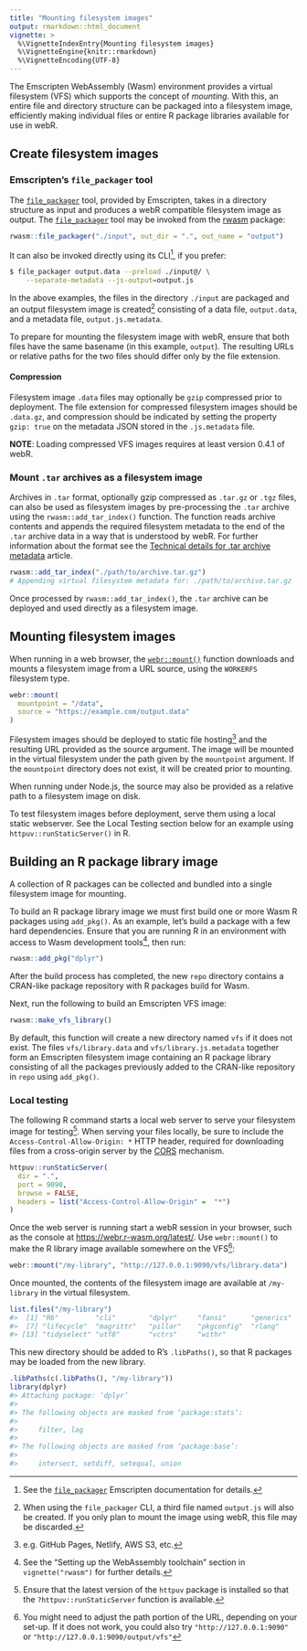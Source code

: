 ```yaml
---
title: "Mounting filesystem images"
output: rmarkdown::html_document
vignette: >
  %\VignetteIndexEntry{Mounting filesystem images}
  %\VignetteEngine{knitr::rmarkdown}
  %\VignetteEncoding{UTF-8}
---
```


The Emscripten WebAssembly (Wasm) environment provides a virtual filesystem (VFS) which supports the concept of *mounting*. With this, an entire file and directory structure can be packaged into a filesystem image, efficiently making individual files or entire R package libraries available for use in webR.

## Create filesystem images

### Emscripten's `file_packager` tool

The [`file_packager`](https://emscripten.org/docs/porting/files/packaging_files.html#packaging-using-the-file-packager-tool) tool, provided by Emscripten, takes in a directory structure as input and produces a webR compatible filesystem image as output. The [`file_packager`](https://emscripten.org/docs/porting/files/packaging_files.html#packaging-using-the-file-packager-tool) tool may be invoked from the [rwasm](https://r-wasm.github.io/rwasm/) package:

```r
rwasm::file_packager("./input", out_dir = ".", out_name = "output")
```

It can also be invoked directly using its CLI^[See the [`file_packager`](https://emscripten.org/docs/porting/files/packaging_files.html#packaging-using-the-file-packager-tool) Emscripten documentation for details.], if you prefer:

```bash
$ file_packager output.data --preload ./input@/ \
    --separate-metadata --js-output=output.js
```

In the above examples, the files in the directory `./input` are packaged and an output filesystem image is created^[When using the `file_packager` CLI, a third file named `output.js` will also be created. If you only plan to mount the image using webR, this file may be discarded.] consisting of a data file, `output.data`, and a metadata file, `output.js.metadata`.

To prepare for mounting the filesystem image with webR, ensure that both files have the same basename (in this example, `output`). The resulting URLs or relative paths for the two files should differ only by the file extension.

#### Compression

Filesystem image `.data` files may optionally be `gzip` compressed prior to deployment. The file extension for compressed filesystem images should be `.data.gz`, and compression should be indicated by setting the property `gzip: true` on the metadata JSON stored in the `.js.metadata` file.

**NOTE**: Loading compressed VFS images requires at least version 0.4.1 of webR.

### Mount `.tar` archives as a filesystem image

Archives in `.tar` format, optionally gzip compressed as `.tar.gz` or `.tgz` files, can also be used as filesystem images by pre-processing the `.tar` archive using the `rwasm::add_tar_index()` function. The function reads archive contents and appends the required filesystem metadata to the end of the `.tar` archive data in a way that is understood by webR. For further information about the format see the [Technical details for .tar archive metadata](tar-metadata.html) article.

```r
rwasm::add_tar_index("./path/to/archive.tar.gz")
# Appending virtual filesystem metadata for: ./path/to/archive.tar.gz
```

Once processed by `rwasm::add_tar_index()`, the `.tar` archive can be deployed and used directly as a filesystem image.

## Mounting filesystem images

When running in a web browser, the [`webr::mount()`](https://docs.r-wasm.org/webr/latest/api/r.qmd#mount) function downloads and mounts a filesystem image from a URL source, using the `WORKERFS` filesystem type.

```r
webr::mount(
  mountpoint = "/data",
  source = "https://example.com/output.data"
)
```

Filesystem images should be deployed to static file hosting^[e.g. GitHub Pages, Netlify, AWS S3, etc.] and the resulting URL provided as the source argument. The image will be mounted in the virtual filesystem under the path given by the `mountpoint` argument. If the `mountpoint` directory does not exist, it will be created prior to mounting.

When running under Node.js, the source may also be provided as a relative path to a filesystem image on disk.

To test filesystem images before deployment, serve them using a local static webserver. See the Local Testing section below for an example using `httpuv::runStaticServer()` in R.

## Building an R package library image

A collection of R packages can be collected and bundled into a single filesystem image for mounting. 

To build an R package library image we must first build one or more Wasm R packages using `add_pkg()`. As an example, let's build a package with a few hard dependencies. Ensure that you are running R in an environment with access to Wasm development tools^[See the "Setting up the WebAssembly toolchain" section in `vignette("rwasm")` for further details.], then run:

```r
rwasm::add_pkg("dplyr")
```

After the build process has completed, the new `repo` directory contains a CRAN-like package repository with R packages build for Wasm.

Next, run the following to build an Emscripten VFS image:

```r
rwasm::make_vfs_library()
```

By default, this function will create a new directory named `vfs` if it does not exist. The files `vfs/library.data` and `vfs/library.js.metadata` together form an Emscripten filesystem image containing an R package library consisting of all the packages previously added to the CRAN-like repository in `repo` using `add_pkg()`.

### Local testing

The following R command starts a local web server to serve your filesystem image for testing^[Ensure that the latest version of the `httpuv` package is installed so that the `?httpuv::runStaticServer` function is available.]. When serving your files locally, be sure to include the `Access-Control-Allow-Origin: *` HTTP header, required for downloading files from a cross-origin server by the [CORS](https://developer.mozilla.org/en-US/docs/Web/HTTP/CORS) mechanism.

```r
httpuv::runStaticServer(
  dir = ".",
  port = 9090,
  browse = FALSE,
  headers = list("Access-Control-Allow-Origin" =  "*")
)
```

Once the web server is running start a webR session in your browser, such as the console at <https://webr.r-wasm.org/latest/>. Use `webr::mount()` to make the R library image available somewhere on the VFS^[You might need to adjust the path portion of the URL, depending on your set-up. If it does not work, you could also try `"http://127.0.0.1:9090"` or `"http://127.0.0.1:9090/output/vfs"`]:

```r
webr::mount("/my-library", "http://127.0.0.1:9090/vfs/library.data")
```

Once mounted, the contents of the filesystem image are available at `/my-library` in the virtual filesystem.

```r
list.files("/my-library")
#>  [1] "R6"         "cli"        "dplyr"     "fansi"      "generics"   "glue"
#>  [7] "lifecycle"  "magrittr"   "pillar"    "pkgconfig"  "rlang"      "tibble"
#> [13] "tidyselect" "utf8"       "vctrs"     "withr"
```

This new directory should be added to R's `.libPaths()`, so that R packages may be loaded from the new library.

```r
.libPaths(c(.libPaths(), "/my-library"))
library(dplyr)
#> Attaching package: ‘dplyr’
#>
#> The following objects are masked from ‘package:stats’:
#>
#>     filter, lag
#>
#> The following objects are masked from ‘package:base’:
#>
#>     intersect, setdiff, setequal, union
```
